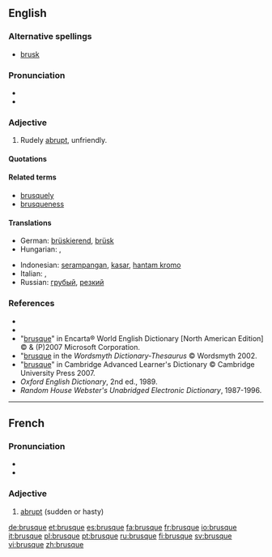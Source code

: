 ==English==

===Alternative spellings===
* [[brusk]]

===Pronunciation===
* {{IPA|/bru:sk/}}
* {{audio|en-us-brusque.ogg|Audio (US)}}

===Adjective===
{{en-adj|brusqu|er|more}}

# Rudely [[abrupt]], unfriendly.

====Quotations====
{{seeCites}}

====Related terms====
* [[brusquely]]
* [[brusqueness]]

====Translations====
{{trans-top|rudely abrupt, unfriendly}}
* German: [[brüskierend]], [[brüsk]]
* Hungarian: {{t|hu|nyers}}, {{t+|hu|durva}}
{{trans-mid}}
* Indonesian: [[serampangan]], [[kasar]], [[hantam kromo]]
* Italian: {{t+|it|brusco|m}}, {{t+|it|brusca|f}}
* Russian: [[грубый]], [[резкий]]
{{trans-bottom}}

===References===
* {{R:Webster 1913|brusque}}
* {{R:Dictionary.com|brusque}}
* "[http://encarta.msn.com/dictionary_/brusque.html brusque]" in Encarta® World English Dictionary [North American Edition] © & (P)2007 Microsoft Corporation.
* "[http://www.wordsmyth.net/live/home.php?script=search&matchent=brusque&matchtype=exact brusque] in the ''Wordsmyth Dictionary-Thesaurus'' © Wordsmyth 2002.
* "[http://dictionary.cambridge.org/define.asp?key=9952&dict=CALD brusque]" in Cambridge Advanced Learner's Dictionary © Cambridge University Press 2007.
* ''Oxford English Dictionary'', 2nd ed., 1989.
* ''Random House Webster's Unabridged Electronic Dictionary'', 1987-1996.

----

==French==
{{wikipedia|lang=fr}}

===Pronunciation===
* {{IPA|/bʁysk/|lang=fr}}
* {{audio|Fr-brusque.ogg|brusque}}

===Adjective===
{{fr-adj-mf}}

# [[abrupt]] (sudden or hasty)

{{tbot entry|French|abrupt|2008|April|fr}}

[[de:brusque]]
[[et:brusque]]
[[es:brusque]]
[[fa:brusque]]
[[fr:brusque]]
[[io:brusque]]
[[it:brusque]]
[[pl:brusque]]
[[pt:brusque]]
[[ru:brusque]]
[[fi:brusque]]
[[sv:brusque]]
[[vi:brusque]]
[[zh:brusque]]